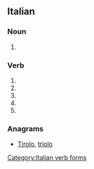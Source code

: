 ==Italian==

===Noun===
{{head|it|plural}} {{m}}

# {{plural of|rotolo|lang=it}}

===Verb===
{{head|it}}

# {{conjugation of|rotolare||2|s|pres|ind|lang=it}}
# {{conjugation of|rotolare||1|s|pres|sub|lang=it}}
# {{conjugation of|rotolare||2|s|pres|sub|lang=it}}
# {{conjugation of|rotolare||3|s|pres|sub|lang=it}}
# {{conjugation of|rotolare||3|s|imp|lang=it}}

===Anagrams===
* [[Tirolo#Italian|Tirolo]], [[triolo#Italian|triolo]]
[[Category:Italian verb forms]]